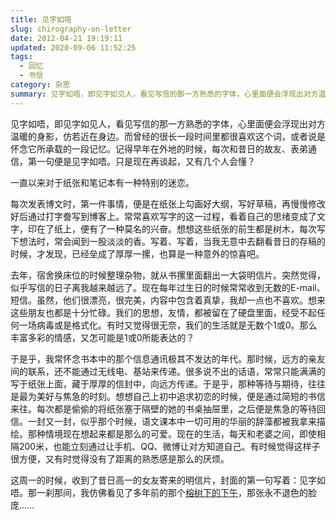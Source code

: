 ```yaml
---
title: 见字如唔
slug: chirography-on-letter
date: 2012-04-21 19:19:11
updated: 2020-09-06 11:52:25
tags:
  - 回忆
  - 书信
category: 杂思
summary: 见字如唔，即见字如见人，看见写信的那一方熟悉的字体，心里面便会浮现出对方温暖的身影，仿若近在身边。而曾经的很长一段时间里都很喜欢这个词，或者说是怀念它所承载的一段记忆。
---
```


见字如唔，即见字如见人，看见写信的那一方熟悉的字体，心里面便会浮现出对方温暖的身影，仿若近在身边。而曾经的很长一段时间里都很喜欢这个词，或者说是怀念它所承载的一段记忆。记得早年在外地的时候，每次和昔日的故友、表弟通信，第一句便是见字如唔。只是现在再谈起，又有几个人会懂？

一直以来对于纸张和笔记本有一种特别的迷恋。

每次发表博文时，第一件事情，便是在纸张上勾画好大纲，写好草稿，再慢慢修改好后通过打字誊写到博客上。常常喜欢写字的这一过程，看着自己的思绪变成了文字，印在了纸上，便有了一种莫名的兴奋。想想这些纸张的前生都是树木，每次写下想法时，常会闻到一股淡淡的香。写着、写着，当我无意中去翻看昔日的存稿的时候，才发现，已经垒成了厚厚一摞，也算是一种意外的惊喜吧。

去年，宿舍换床位的时候整理杂物，就从书摞里面翻出一大袋明信片。突然觉得，似乎写信的日子离我越来越远了。现在每年过生日的时候常常收到无数的E-mail、短信。虽然，他们很漂亮，很完美，内容中包含着真挚，我却一点也不喜欢。想来这些朋友也都是十分忙碌。我们的思想，友情，都被留在了硬盘里面，经受不起任何一场病毒或是格式化。有时又觉得很无奈，我们的生活就是无数个1或0。那么丰富多彩的情感，又怎可能是1或0所能表达的？

于是乎，我常怀念书本中的那个信息通讯极其不发达的年代。那时候，远方的亲友间的联系，还不能通过无线电、基站来传递。很多说不出的话语，常常只能满满的写于纸张上面，藏于厚厚的信封中，向远方传递。于是乎，那种等待与期待，往往是最为美好与焦急的时刻。想想自己上初中追求初恋的时候，便是通过简短的书信来往。每次都是偷偷的将纸张塞于隔壁的她的书桌抽屉里，之后便是焦急的等待回信。一封又一封，似乎那个时候，语文课本中一切可用的华丽的辞藻都被我拿来描绘。那种情境现在想起来都是那么的可爱。现在的生活，每天和老婆之间，即使相隔200米，也能立刻通过让手机、QQ、微博让对方知道自己。有时候觉得这样子很方便，又有时觉得没有了距离的熟悉感是那么的厌烦。

这周一的时候，收到了昔日高一的女友寄来的明信片，封面的第一句写着：见字如唔。那一刹那间，我仿佛看见了多年前的那个[榕树下的下午](/blue-turkey/ '蓝色土耳其')，那张永不退色的脸庞……
